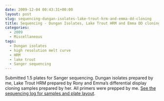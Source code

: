 ```yaml
---
date: 2009-12-04 00:43:31+00:00
layout: post
slug: sequencing-dungan-isolates-lake-trout-hrm-and-emma-dd-cloning
title: Sequencing - Dungan Isolates, Lake Trout HRM and Emma DD cloning
categories:
  - 2009
  - Miscellaneous
tags:
  - Dungan isolates
  - high resolution melt curve
  - HRM
  - lake trout
  - Sanger sequencing
---
```


Submitted 1.5 plates for Sanger sequencing. Dungan isolates prepared by me, Lake Trout HRM prepared by Rony and Emma's differential display cloning samples prepared by her. All primers were prepped by me. [See the sequencing log for samples and plate layout](https://docs.google.com/spreadsheet/ccc?key=0AtV_gF766XZAcHljOFBWd3pLTUJwbUxkdkg1OGdCY3c&usp=sharing).

